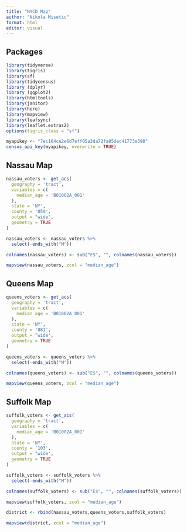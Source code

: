 ```yaml
---
title: "NYCD Map"
author: "Nikola Misetic"
format: html
editor: visual
---
```


## Packages

```r
library(tidyverse)
library(tigris)
library(sf)
library(tidycensus)
library (dplyr)
library (ggplot2)
library(htmltools)
library(janitor)
library(here)
library(mapview)
library(leafsync)
library(leaflet.extras2)
options(tigris_class = "sf")
```

```r
myapikey <- "7ec164ce2e6d7eff05a3da72fa85dec41773e398"
census_api_key(myapikey, overwrite = TRUE)
```

## Nassau Map

```r
nassau_voters <- get_acs(
  geography = 'tract',
  variables = c( 
    median_age = 'B01002A_001'
  ),
  state = 'NY',
  county = '059',
  output = "wide",
  geometry = TRUE
)
```

```r
nassau_voters <- nassau_voters %>%
  select(-ends_with("M"))

colnames(nassau_voters) <- sub("E$", "", colnames(nassau_voters))
```

```r
mapview(nassau_voters, zcol = "median_age")
```

## Queens Map

```r
queens_voters <- get_acs(
  geography = 'tract',
  variables = c( 
    median_age = 'B01002A_001'
  ),
  state = 'NY',
  county = '081',
  output = "wide",
  geometry = TRUE
)
```

```r
queens_voters <- queens_voters %>%
  select(-ends_with("M"))

colnames(queens_voters) <- sub("E$", "", colnames(queens_voters))
```

```r
mapview(queens_voters, zcol = "median_age")
```

## Suffolk Map

```r
suffolk_voters <- get_acs(
  geography = 'tract',
  variables = c( 
    median_age = 'B01002A_001'
  ),
  state = 'NY',
  county = '103',
  output = "wide",
  geometry = TRUE
)
```

```r
suffolk_voters <- suffolk_voters %>%
  select(-ends_with("M"))

colnames(suffolk_voters) <- sub("E$", "", colnames(suffolk_voters))
```

```r
mapview(suffolk_voters, zcol = "median_age")
```

```r
district <- rbind(nassau_voters,queens_voters,suffolk_voters)

mapview(district, zcol = "median_age")
```
